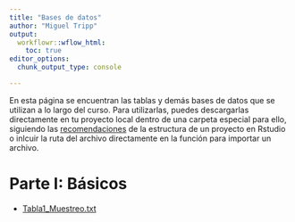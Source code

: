 ```yaml
---
title: "Bases de datos"
author: "Miguel Tripp"
output: 
  workflowr::wflow_html:
    toc: true
editor_options:
  chunk_output_type: console

---
```


En esta página se encuentran las tablas y demás bases de datos que se utilizan a lo largo del curso. Para utilizarlas, puedes descargarlas directamente en tu proyecto local dentro de una carpeta especial para ello, siguiendo las [recomendaciones](https://trippv.github.io/BioestadisticaR/Clase2_Data_Frames.html#5_Uso_de_proyecto_en_Rstudio) de la estructura de un proyecto en Rstudio o inlcuir la ruta del archivo directamente en la función para importar un archivo. 


# Parte I: Básicos

  - [Tabla1_Muestreo.txt](https://raw.githubusercontent.com/trippv/Miguel_Tripp/master/repoBiostat/Tabla1_Muestreo.txt)